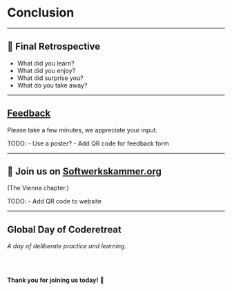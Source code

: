 # Conclusion

---

## 🤔 Final Retrospective

* What did you learn?
* What did you enjoy?
* What did surprise you?
* What do you take away?

---

## [Feedback](TODO)

Please take a few minutes, we appreciate your input.

TODO:
- Use a poster?
- Add QR code for feedback form

---

## 🤝 Join us on [Softwerkskammer.org](https://www.softwerkskammer.org/)

(The Vienna chapter.)

TODO:
- Add QR code to website

---

## Global Day of Coderetreat

*A day of deliberate practice and learning.*

<br/>
<br/>

**Thank you for joining us today!** 🥳
